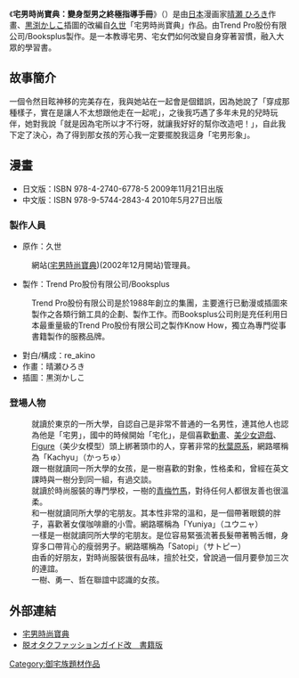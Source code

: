 {{Orphan|time=2014-04-03}}

{{Infobox animanga/Headerofja
|title= 宅男時尚寶典：變身型男之終極指導手冊
|image= 
|size= 
|caption= 
|japanese= 脱オタクファッションガイド改
|english= Datsu Otaku Fashion Guide Kai
|kana= だつおたくふぁっしょんがいどかい
|romaji= Datsu otakufasshongaido
|genre= [[御宅族|御宅族]]
}}
{{Infobox animanga/Manga
|標題= 宅男時尚寶典：變身型男之終極指導手冊
|作者=[[久世|久世]]
|作畫=[[晴瀬_ひろき|晴瀬 ひろき]]／插圖：[[黒渕かしこ|黒渕かしこ]]
|出版社=[[オーム社|オーム社]]
|其他出版社=旗標出版股份有限公司
|發售日= 2009年11月21日
|巻数=1卷（完）
}}
{{Infobox animanga/Footer}}
《'''宅男時尚寶典：變身型男之終極指導手冊'''》（{{lang|ja|脱オタクファッションガイド改}}）是由[[日本|日本]]漫画家[[晴瀬_ひろき|晴瀬 ひろき]]作畫、[[黒渕かしこ|黒渕かしこ]]插圖的改編自[[久世|久世]]「宅男時尚寶典」作品。由Trend Pro股份有限公司/Booksplus製作。是一本教導宅男、宅女們如何改變自身穿著習慣，融入大眾的學習書。

==故事簡介==
一個令然目眩神移的完美存在，我與她站在一起會是個錯誤，因為她說了「穿成那種樣子，實在是讓人不太想跟他走在一起呢」，之後我巧遇了多年未見的兒時玩伴，她對我說「就是因為宅所以才不行呀，就讓我好好的幫你改造吧！」，自此我下定了決心，為了得到那女孩的芳心我一定要擺脫我這身「宅男形象」。
==漫畫==
*日文版：ISBN 978-4-2740-6778-5  2009年11月21日出版
*中文版：ISBN 978-9-5744-2843-4  2010年5月27日出版
=== 製作人員 ===
*原作：久世
:網站([http://www.oxiare.net/ 宅男時尚寶典]{{Wayback|url=http://www.oxiare.net/ |date=20110724000717 }})(2002年12月開站)管理員。
*製作：Trend Pro股份有限公司/Booksplus
:Trend Pro股份有限公司是於1988年創立的集團，主要進行已動漫或插圖來製作之各類行銷工具的企劃、製作工作。而Booksplus公司則是充任利用日本最重量級的Trend Pro股份有限公司之製作Know How，獨立為專門從事書籍製作的服務品牌。
*對白/構成：re_akino
*作畫：晴瀬ひろき
*插圖：黒渕かしこ
===登場人物===
; {{nihongo|瀧澤一樹|滝沢 カズキ（たきざわ-）}}
:就讀於東京的一所大學，自認自己是非常不普通的一名男性，連其他人也認為他是「宅男」，國中的時候開始「宅化」，是個喜歡[[動畫|動畫]]、[[美少女遊戲|美少女遊戲]]、[[Figure|Figure]]（美少女模型）頭上綁著頭巾的人，穿著非常的[[秋葉原系|秋葉原系]]，網路暱稱為「Kachyu」（かっちゅ）
; {{nihongo|篠冢由香|篠冢 ユカ（しのつか-）}}
:跟一樹就讀同一所大學的女孩，是一樹喜歡的對象，性格柔和，曾經在英文課時與一樹分到同一組，有過交談。
; {{nihongo|春日奈奈|春日 ナナ（かすが-）}}
:就讀於時尚服裝的專門學校，一樹的[[青梅竹馬|青梅竹馬]]，對待任何人都很友善也很溫柔。
; {{nihongo|大山勇一|大山 ユウイチ（おおやま-）}}
:和一樹就讀同所大學的宅朋友。其本性非常的溫和，是一個帶著眼鏡的胖子，喜歡著女僕咖啡廳的小雪。網路暱稱為「Yuniya」（ユウニャ）
; {{nihongo|細田哲|細田 サトシ（ほそだ-）}}
:一樣是一樹就讀同所大學的宅朋友。是位容易緊張流著長髮帶著鴨舌帽，身穿多口帶背心的瘦弱男子。網路暱稱為「Satopi」（サトピー）
; {{nihongo|伊原美咲|伊原 ミサキ（いはら-）}}
:由香的好朋友，對時尚服裝很有品味，擅於社交，曾說過一個月要參加三次的連誼。
; {{nihongo|亞美|アミ}}
:一樹、勇一、哲在聯誼中認識的女孩。

==外部連結==
*[http://www.oxiare.net/ 宅男時尚寶典]{{Wayback|url=http://www.oxiare.net/ |date=20110724000717 }}
*[https://web.archive.org/web/20111128223626/http://www.ad-manga.com/otaku/index.html 脱オタクファッションガイド改　書籍版]

[[Category:御宅族題材作品|Category:御宅族題材作品]]
